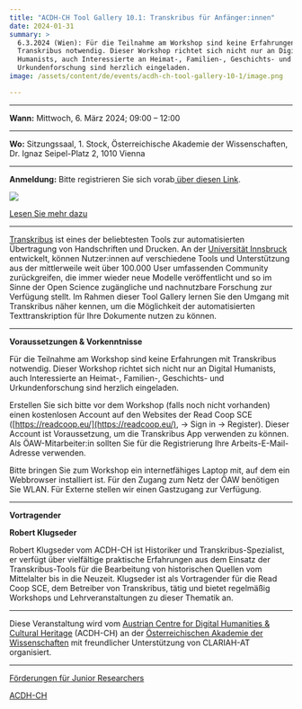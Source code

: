```yaml
---
title: "ACDH-CH Tool Gallery 10.1: Transkribus für Anfänger:innen"
date: 2024-01-31
summary: >
  6.3.2024 (Wien): Für die Teilnahme am Workshop sind keine Erfahrungen mit
  Transkribus notwendig. Dieser Workshop richtet sich nicht nur an Digital
  Humanists, auch Interessierte an Heimat-, Familien-, Geschichts- und
  Urkundenforschung sind herzlich eingeladen.
image: /assets/content/de/events/acdh-ch-tool-gallery-10-1/image.png

---
```


***

**Wann:** Mittwoch, 6. März 2024; 09:00 – 12:00

***

**Wo:** Sitzungssaal, 1. Stock, Österreichische Akademie der Wissenschaften, Dr. Ignaz Seipel-Platz 2, 1010 Vienna

***

**Anmeldung:** Bitte registrieren Sie sich vorab[ über diesen Link](https://www.oeaw.ac.at/acdh/events/registration/acdh-ch-tool-gallery).

![](/assets/content/de/events/acdh-ch-tool-gallery-10-1/funding-transkribus-de-final-v2.0-1-1024x576.png)

[Lesen Sie mehr dazu](/funding-opportunities-for-junior-researcher/)

***

[Transkribus](https://readcoop.eu/de/transkribus/) ist eines der beliebtesten Tools zur automatisierten Übertragung von Handschriften und Drucken. An der [Universität Innsbruck](/consortium/university-of-innsbruck/) entwickelt, können Nutzer:innen auf verschiedene Tools und Unterstützung aus der mittlerweile weit über 100.000 User umfassenden Community zurückgreifen, die immer wieder neue Modelle veröffentlicht und so im Sinne der Open Science zugängliche und nachnutzbare Forschung zur Verfügung stellt. Im Rahmen dieser Tool Gallery lernen Sie den Umgang mit Transkribus näher kennen, um die Möglichkeit der automatisierten Texttranskription für Ihre Dokumente nutzen zu können.

***

**Voraussetzungen & Vorkenntnisse**

Für die Teilnahme am Workshop sind keine Erfahrungen mit Transkribus notwendig. Dieser Workshop richtet sich nicht nur an Digital Humanists, auch Interessierte an Heimat-, Familien-, Geschichts- und Urkundenforschung sind herzlich eingeladen.

Erstellen Sie sich bitte vor dem Workshop (falls noch nicht vorhanden) einen kostenlosen Account auf den Websites der Read Coop SCE ([https://readcoop.eu/](https://readcoop.eu/), -> Sign in -> Register). Dieser Account ist Voraussetzung, um die Transkribus App verwenden zu können. Als ÖAW-Mitarbeiter:in sollten Sie für die Registrierung Ihre Arbeits-E-Mail-Adresse verwenden.

Bitte bringen Sie zum Workshop ein internetfähiges Laptop mit, auf dem ein Webbrowser installiert ist. Für den Zugang zum Netz der ÖAW benötigen Sie WLAN. Für Externe stellen wir einen Gastzugang zur Verfügung.

***

**Vortragender**

**Robert Klugseder**

Robert Klugseder vom ACDH-CH ist Historiker und Transkribus-Spezialist, er verfügt über vielfältige praktische Erfahrungen aus dem Einsatz der Transkribus-Tools für die Bearbeitung von historischen Quellen vom Mittelalter bis in die Neuzeit. Klugseder ist als Vortragender für die Read Coop SCE, dem Betreiber von Transkribus, tätig und bietet regelmäßig Workshops und Lehrveranstaltungen zu dieser Thematik an.

***

Diese Veranstaltung wird vom [Austrian Centre for Digital Humanities & Cultural Heritage](https://www.oeaw.ac.at/acdh/events/event-series/acdh-ch-tool-gallery-101) (ACDH-CH) an der [Österreichischen Akademie der Wissenschaften](/consortium/austrian-academy-of-sciences/) mit freundlicher Unterstützung von CLARIAH-AT organisiert.

***

[Förderungen für Junior Researchers](/funding-opportunities-for-junior-researcher/)

[ACDH-CH](https://www.oeaw.ac.at/acdh/)
